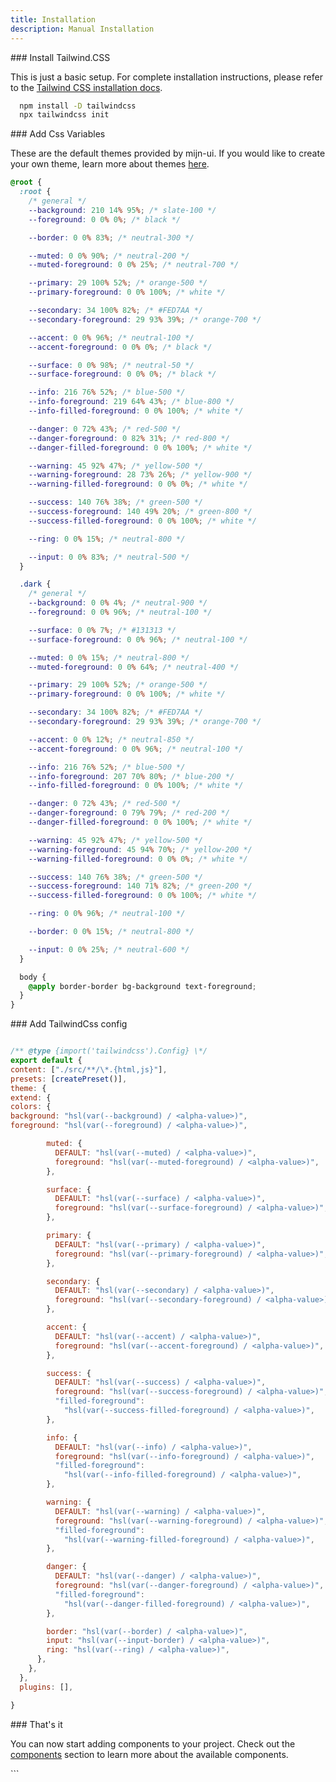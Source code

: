 ```yaml
---
title: Installation
description: Manual Installation
---
```



<Steps>

<Step>
### Install Tailwind.CSS

This is just a basic setup. For complete installation instructions, please refer to the [Tailwind CSS installation docs](https://tailwindcss.com/docs/installation).

```bash title="Terminal"
  npm install -D tailwindcss
  npx tailwindcss init
```

</Step>

<Step>
### Add Css Variables

These are the default themes provided by mijn-ui. If you would like to create your own theme, learn more about themes [here](/docs/theming).

```css title="Css"
@root {
  :root {
    /* general */
    --background: 210 14% 95%; /* slate-100 */
    --foreground: 0 0% 0%; /* black */

    --border: 0 0% 83%; /* neutral-300 */

    --muted: 0 0% 90%; /* neutral-200 */
    --muted-foreground: 0 0% 25%; /* neutral-700 */

    --primary: 29 100% 52%; /* orange-500 */
    --primary-foreground: 0 0% 100%; /* white */

    --secondary: 34 100% 82%; /* #FED7AA */
    --secondary-foreground: 29 93% 39%; /* orange-700 */

    --accent: 0 0% 96%; /* neutral-100 */
    --accent-foreground: 0 0% 0%; /* black */

    --surface: 0 0% 98%; /* neutral-50 */
    --surface-foreground: 0 0% 0%; /* black */

    --info: 216 76% 52%; /* blue-500 */
    --info-foreground: 219 64% 43%; /* blue-800 */
    --info-filled-foreground: 0 0% 100%; /* white */

    --danger: 0 72% 43%; /* red-500 */
    --danger-foreground: 0 82% 31%; /* red-800 */
    --danger-filled-foreground: 0 0% 100%; /* white */

    --warning: 45 92% 47%; /* yellow-500 */
    --warning-foreground: 28 73% 26%; /* yellow-900 */
    --warning-filled-foreground: 0 0% 0%; /* white */

    --success: 140 76% 38%; /* green-500 */
    --success-foreground: 140 49% 20%; /* green-800 */
    --success-filled-foreground: 0 0% 100%; /* white */

    --ring: 0 0% 15%; /* neutral-800 */

    --input: 0 0% 83%; /* neutral-500 */
  }

  .dark {
    /* general */
    --background: 0 0% 4%; /* neutral-900 */
    --foreground: 0 0% 96%; /* neutral-100 */

    --surface: 0 0% 7%; /* #131313 */
    --surface-foreground: 0 0% 96%; /* neutral-100 */

    --muted: 0 0% 15%; /* neutral-800 */
    --muted-foreground: 0 0% 64%; /* neutral-400 */

    --primary: 29 100% 52%; /* orange-500 */
    --primary-foreground: 0 0% 100%; /* white */

    --secondary: 34 100% 82%; /* #FED7AA */
    --secondary-foreground: 29 93% 39%; /* orange-700 */

    --accent: 0 0% 12%; /* neutral-850 */
    --accent-foreground: 0 0% 96%; /* neutral-100 */

    --info: 216 76% 52%; /* blue-500 */
    --info-foreground: 207 70% 80%; /* blue-200 */
    --info-filled-foreground: 0 0% 100%; /* white */

    --danger: 0 72% 43%; /* red-500 */
    --danger-foreground: 0 79% 79%; /* red-200 */
    --danger-filled-foreground: 0 0% 100%; /* white */

    --warning: 45 92% 47%; /* yellow-500 */
    --warning-foreground: 45 94% 70%; /* yellow-200 */
    --warning-filled-foreground: 0 0% 0%; /* white */

    --success: 140 76% 38%; /* green-500 */
    --success-foreground: 140 71% 82%; /* green-200 */
    --success-filled-foreground: 0 0% 100%; /* white */

    --ring: 0 0% 96%; /* neutral-100 */

    --border: 0 0% 15%; /* neutral-800 */

    --input: 0 0% 25%; /* neutral-600 */
  }

  body {
    @apply border-border bg-background text-foreground;
  }
}
```

</Step>

<Step>
### Add TailwindCss config
  
  ```js title="tailwind.config.js"

/** @type {import('tailwindcss').Config} \*/
export default {
content: ["./src/**/\*.{html,js}"],
presets: [createPreset()],
theme: {
extend: {
colors: {
background: "hsl(var(--background) / <alpha-value>)",
foreground: "hsl(var(--foreground) / <alpha-value>)",

          muted: {
            DEFAULT: "hsl(var(--muted) / <alpha-value>)",
            foreground: "hsl(var(--muted-foreground) / <alpha-value>)",
          },

          surface: {
            DEFAULT: "hsl(var(--surface) / <alpha-value>)",
            foreground: "hsl(var(--surface-foreground) / <alpha-value>)",
          },

          primary: {
            DEFAULT: "hsl(var(--primary) / <alpha-value>)",
            foreground: "hsl(var(--primary-foreground) / <alpha-value>)",
          },

          secondary: {
            DEFAULT: "hsl(var(--secondary) / <alpha-value>)",
            foreground: "hsl(var(--secondary-foreground) / <alpha-value>)",
          },

          accent: {
            DEFAULT: "hsl(var(--accent) / <alpha-value>)",
            foreground: "hsl(var(--accent-foreground) / <alpha-value>)",
          },

          success: {
            DEFAULT: "hsl(var(--success) / <alpha-value>)",
            foreground: "hsl(var(--success-foreground) / <alpha-value>)",
            "filled-foreground":
              "hsl(var(--success-filled-foreground) / <alpha-value>)",
          },

          info: {
            DEFAULT: "hsl(var(--info) / <alpha-value>)",
            foreground: "hsl(var(--info-foreground) / <alpha-value>)",
            "filled-foreground":
              "hsl(var(--info-filled-foreground) / <alpha-value>)",
          },

          warning: {
            DEFAULT: "hsl(var(--warning) / <alpha-value>)",
            foreground: "hsl(var(--warning-foreground) / <alpha-value>)",
            "filled-foreground":
              "hsl(var(--warning-filled-foreground) / <alpha-value>)",
          },

          danger: {
            DEFAULT: "hsl(var(--danger) / <alpha-value>)",
            foreground: "hsl(var(--danger-foreground) / <alpha-value>)",
            "filled-foreground":
              "hsl(var(--danger-filled-foreground) / <alpha-value>)",
          },

          border: "hsl(var(--border) / <alpha-value>)",
          input: "hsl(var(--input-border) / <alpha-value>)",
          ring: "hsl(var(--ring) / <alpha-value>)",
        },
      },
    },
    plugins: [],

}

```
</Step>


<Step>
  ### That's it

  You can now start adding components to your project. Check out the [components](/docs/accordion) section to learn more about the available components.

</Step>
</Steps>
```
